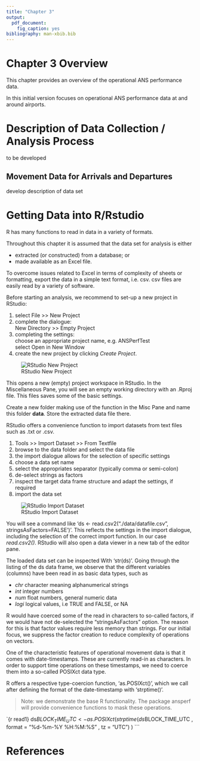 ```yaml
---
title: "Chapter 3"
output:
  pdf_document:
    fig_caption: yes
bibliography: man-xbib.bib
---
```


# Chapter 3 Overview

This chapter provides an overview of the operational ANS performance data.

In this initial version focuses on operational ANS performance data at and around airports.

# Description of Data Collection / Analysis Process

to be developed

## Movement Data for Arrivals and Departures

develop description of data set

# Getting Data into R/Rstudio

R has many functions to read in data in a variety of formats.

Throughout this chapter it is assumed that the data set for analysis is either 

* extracted (or constructed) from a database; or 
* made available as an Excel file.

To overcome issues related to Excel in terms of complexity of sheets or formatting, export the data in a simple text format, i.e. csv.
csv files are easily read by a variety of software.

Before starting an analysis, we recommend to set-up a new project in RStudio:

1. select File >> New Project
1. complete the dialogue:        
   New Directory >> Empty Project
1. completing the settings:   
   choose an appropriate project name, e.g. ANSPerfTest   
   select Open in New Window
1. create the new project by clicking *Create Project*.

![RStudio New Project](./figures/RStudio-new-project.png)

This opens a new (empty) project workspace in RStudio.
In the Miscellaneous Pane, you will see an empty working directory with an <project-name>.Rproj file.
This files saves some of the basic settings.

Create a new folder making use of the function in the Misc Pane and name this folder **data**.
Store the extracted data file there.

RStudio offers a convenience function to import datasets from text files such as .txt or .csv.

1. Tools >> Import Dataset >> From Textfile
1. browse to the data folder and select the data file
1. the import dialogue allows for the selection of specific settings
  1. choose a data set name
  2. select the appropriates separator (typically comma or semi-colon)
  3. de-select strings as factors
1. inspect the target data frame structure and adapt the settings, if required
1. import the data set

![RStudio Import Dataset](./figures/RStudio-import-dataset.png)

You will see a command like 
'ds <- read.csv2("./data/datafile.csv", stringsAsFactors=FALSE')'.
This reflects the settings in the import dialogue, including the selection of the correct import function. 
In our case *read.csv2()*.
RStudio will also open a data viewer in a new tab of the editor pane.

The loaded data set can be inspected With 'str(ds)'.
Going through the listing of the ds data frame, we observe that the different variables (columns) have been read in as basic data types, such as 

* *chr* character meaning alphanumerical strings
* *int* integer numbers
* *num* float numbers, general numeric data
* *logi* logical values, i.e TRUE and FALSE, or NA

R would have coerced some of the read in characters to so-called factors, if we would have not de-selected the "stringsAsFactors" option. 
The reason for this is that factor values require less memory than strings.
For our initial focus, we suppress the factor creation to reduce complexity of operations on vectors.

One of the characteristic features of operational movement data is that it comes with date-timestamps. These are currently read-in as characters.
In order to support time operations on these timestamps, we need to coerce them into a so-called POSIXct data type.

R offers a respective type-coercion function, 'as.POSIXct()', which we call after defining the format of the date-timestamp with 'strptime()'.

>Note: we demonstrate the base R functionality. The package ansperf will provide convenience functions to mask these operations.

``
`{r read1}
ds$BLOCK_TIME_UTC <- as.POSIXct(strptime(ds$BLOCK_TIME_UTC
                                         , format = "%d-%m-%Y %H:%M:%S"
                                         , tz = "UTC")
                                )
```

# References
